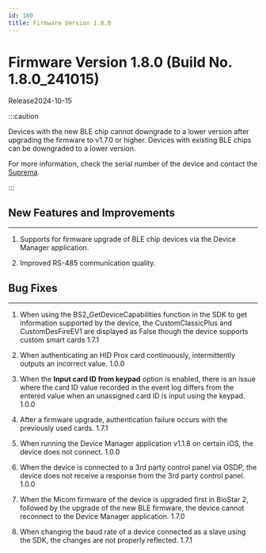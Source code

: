 ```yaml
---
id: 180
title: Firmware Version 1.8.0
---
```


# Firmware Version 1.8.0 (Build No. 1.8.0_241015)

Release<Separator/>2024-10-15

:::caution

Devices with the new BLE chip cannot downgrade to a lower version after upgrading the firmware to v1.7.0 or higher. Devices with existing BLE chips can be downgraded to a lower version.

For more information, check the serial number of the device and contact the [Suprema](https://supremainc.com).

:::

## New Features and Improvements

---

1. Supports for firmware upgrade of BLE chip devices via the Device Manager application.

1. Improved RS-485 communication quality.

## Bug Fixes

---

<BugLists>

1. When using the BS2_GetDeviceCapabilities function in the SDK to get information supported by the device, the CustomClassicPlus and CustomDesFireEV1 are displayed as False though the device supports custom smart cards <Badge>1.7.1</Badge>

1. When authenticating an HID Prox card continuously, intermittently outputs an incorrect value. <Badge>1.0.0</Badge>

1. When the **Input card ID from keypad** option is enabled, there is an issue where the card ID value recorded in the event log differs from the entered value when an unassigned card ID is input using the keypad. <Badge>1.0.0</Badge>

1. After a firmware upgrade, authentication failure occurs with the previously used cards. <Badge>1.7.1</Badge>

1. When running the Device Manager application v1.1.8 on certain iOS, the device does not connect. <Badge>1.0.0</Badge>

1. When the device is connected to a 3rd party control panel via OSDP, the device does not receive a response from the 3rd party control panel. <Badge>1.0.0</Badge>

1. When the Micom firmware of the device is upgraded first in BioStar 2, followed by the upgrade of the new BLE firmware, the device cannot reconnect to the Device Manager application. <Badge>1.7.0</Badge>

1. When changing the baud rate of a device connected as a slave using the SDK, the changes are not properly reflected. <Badge>1.7.1</Badge>

</BugLists>